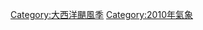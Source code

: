 {{Catmore}}
{{Commonscat|2010 Atlantic hurricane season}}

[[Category:大西洋颶風季|Category:大西洋颶風季]]
[[Category:2010年氣象|Category:2010年氣象]]